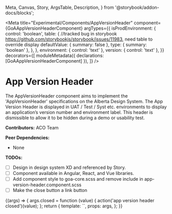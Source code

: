 
  Meta,
  Canvas,
  Story,
  ArgsTable,
  Description,
} from '@storybook/addon-docs/blocks';

<Meta
  title="Experimental/Components/AppVersionHeader"
  component={GoAAppVersionHeaderComponent}
  argTypes={{
    isProdEnvironment: {
      control: 'boolean',
      table: {
        //tracked bug in storybook https://github.com/storybookjs/storybook/issues/11983, need table to override display
        defaultValue: { summary: false },
        type: { summary: 'boolean' },
      },
    },
    environment: { control: 'text' },
    version: { control: 'text' },
  }}
  decorators={[
    moduleMetadata({ declarations: [GoAAppVersionHeaderComponent] }),
  ]}
/>

# App Version Header

The AppVersionHeader component aims to implement the 'AppVersionHeader' specifications on the Alberta Design System.
The App Version Header is displayed in UAT / Test / Syst etc. environments to display an application’s version number and environment label. This header is dismissible to allow it to be hidden during a demo or usability test.

**Contributors:** ACO Team

**Peer Dependencies:**

- None

**TODOs:**

- [ ] Design in design system XD and referenced by Story.
- [ ] Component available in Angular, React, and Vue libraries.
- [ ] Add component style to goa-core.scss and remove include in app-version-header.component.scss
- [ ] Make the close button a link button

<Canvas>
  <Story
    name="AppVersionHeader"
    height={100}
    args={{
      isProdEnvironment: false,
      environment: 'test',
      version: '1.0',
    }}
    parameters={{
      design: {},
    }}
  >
    {(args) => {
      args.closed = function (value) {
        action('app version header closed')(value);
      };
      return {
        template: `<goa-app-version-header [isProdEnvironment]="isProdEnvironment" [environment]="environment" [version]="version" (closed)="closed($event)"></goa-app-version-header>`,
        props: args,
      };
    }}
  </Story>
</Canvas>
